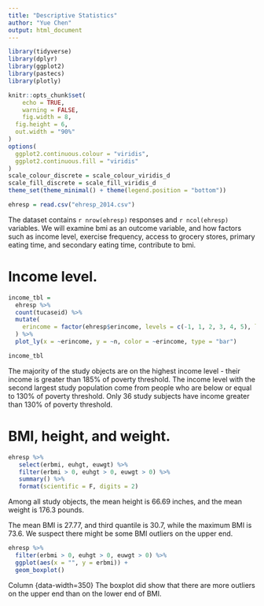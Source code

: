 ```yaml
---
title: "Descriptive Statistics"
author: "Yue Chen"
output: html_document
---
```


```r
library(tidyverse)
library(dplyr)
library(ggplot2)
library(pastecs)
library(plotly)

knitr::opts_chunk$set(
	echo = TRUE,
	warning = FALSE,
	fig.width = 8, 
  fig.height = 6,
  out.width = "90%"
)
options(
  ggplot2.continuous.colour = "viridis",
  ggplot2.continuous.fill = "viridis"
)
scale_colour_discrete = scale_colour_viridis_d
scale_fill_discrete = scale_fill_viridis_d
theme_set(theme_minimal() + theme(legend.position = "bottom"))
```


```r
ehresp = read.csv("ehresp_2014.csv")
```
The dataset contains `r nrow(ehresp)` responses and `r ncol(ehresp)` variables. We will examine bmi as an outcome variable, and how factors such as income level, exercise frequency, access to grocery stores, primary eating time, and secondary eating time, contribute to bmi.


# Income level.
```r
income_tbl = 
  ehresp %>%
  count(tucaseid) %>%
  mutate(
    erincome = factor(ehresp$erincome, levels = c(-1, 1, 2, 3, 4, 5), labels = c("Blank", "Income > 185% of poverty threshold", "Income <= 185% of poverty threshold", "130% of poverty threshold < Income < 185% of poverty threshold", "Income > 130% of poverty threshold", "Income <= 130% of poverty threshold"))
  ) %>%
  plot_ly(x = ~erincome, y = ~n, color = ~erincome, type = "bar")

income_tbl
```

The majority of the study objects are on the highest income level - their income is greater than 185% of poverty threshold. The income level with the second largest study population come from people who are below or equal to 130% of poverty threshold. Only 36 study subjects have income greater than 130% of poverty threshold.

# BMI, height, and weight.
```r
ehresp %>%
   select(erbmi, euhgt, euwgt) %>%
   filter(erbmi > 0, euhgt > 0, euwgt > 0) %>%
   summary() %>%
   format(scientific = F, digits = 2)
```
Among all study objects, the mean height is 66.69 inches, and the mean weight is 176.3 pounds.

The mean BMI is 27.77, and third quantile is 30.7, while the maximum BMI is 73.6. We suspect there might be some BMI outliers on the upper end.

```r
ehresp %>%
  filter(erbmi > 0, euhgt > 0, euwgt > 0) %>%
  ggplot(aes(x = "", y = erbmi)) + 
  geom_boxplot()
```
Column {data-width=350}
The boxplot did show that there are more outliers on the upper end than on the lower end of BMI.